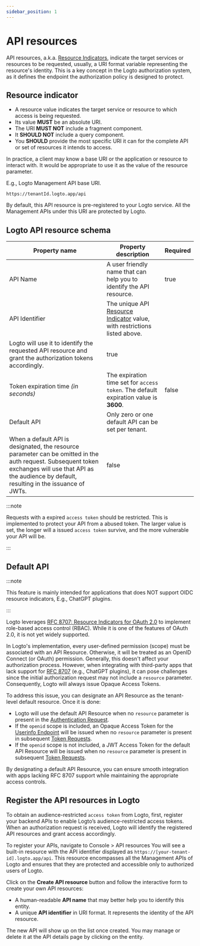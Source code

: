 ```yaml
---
sidebar_position: 1
---
```


# API resources

API resources, a.k.a. [Resource Indicators](https://www.rfc-editor.org/rfc/rfc8707.html), indicate the target services or resources to be requested, usually, a URI format variable representing the resource's identity.
This is a key concept in the Logto authorization system, as it defines the endpoint the authorization policy is designed to protect.

## Resource indicator

- A resource value indicates the target service or resource to which access is being requested.
- Its value **MUST** be an absolute URI.
- The URI **MUST NOT** include a fragment component.
- It **SHOULD NOT** include a query component.
- You **SHOULD** provide the most specific URI it can for the complete API or set of resources it intends to access.

In practice, a client may know a base URI or the application or resource to interact with. It would be appropriate to use it as the value of the resource parameter.

E.g., Logto Management API base URI.

```
https://tenantId.logto.app/api
```

By default, this API resource is pre-registered to your Logto service. All the Management APIs under this URI are protected by Logto.

## Logto API resource schema

| **Property name**                                                                                                                                                                                        | **Property description**                                                                                                | **Required** |
| -------------------------------------------------------------------------------------------------------------------------------------------------------------------------------------------------------- | ----------------------------------------------------------------------------------------------------------------------- | ------------ |
| API Name                                                                                                                                                                                                 | A user friendly name that can help you to identify the API resource.                                                    | true         |
| API Identifier                                                                                                                                                                                           | The unique API [Resource Indicator](https://www.rfc-editor.org/rfc/rfc8707.html) value, with restrictions listed above. |
| Logto will use it to identify the requested API resource and grant the authorization tokens accordingly.                                                                                                 | true                                                                                                                    |
| Token expiration time _(in seconds)_                                                                                                                                                                     | The expiration time set for `access token`. The default expiration value is **3600**.                                   | false        |
| Default API                                                                                                                                                                                              | Only zero or one default API can be set per tenant.                                                                     |
| When a default API is designated, the resource parameter can be omitted in the auth request. Subsequent token exchanges will use that API as the audience by default, resulting in the issuance of JWTs. | false                                                                                                                   |

:::note

Requests with a expired `access token` should be restricted. This is implemented to protect your API from a abused token. The larger value is set, the longer will a issued `access token` survive, and the more vulnerable your API will be.

:::

## Default API

:::note

This feature is mainly intended for applications that does NOT support OIDC resource indicators, E.g., ChatGPT plugins.

:::

Logto leverages [RFC 8707: Resource Indicators for OAuth 2.0](https://www.rfc-editor.org/rfc/rfc8707) to implement role-based access control (RBAC). While it is one of the features of OAuth 2.0, it is not yet widely supported.

In Logto's implementation, every user-defined permission (scope) must be associated with an API Resource. Otherwise, it will be treated as an OpenID Connect (or OAuth) permission. Generally, this doesn't affect your authorization process. However, when integrating with third-party apps that lack support for [RFC 8707](https://www.rfc-editor.org/rfc/rfc8707.html) (e.g., ChatGPT plugins), it can pose challenges since the initial authorization request may not include a `resource` parameter. Consequently, Logto will always issue Opaque Access Tokens.

To address this issue, you can designate an API Resource as the tenant-level default resource. Once it is done:

- Logto will use the default API Resource when no `resource` parameter is present in the [Authentication Request](https://openid.net/specs/openid-connect-core-1_0.html#AuthRequest).
- If the `openid` scope is included, an Opaque Access Token for the [Userinfo Endpoint](https://openid.net/specs/openid-connect-core-1_0.html#UserInfo) will be issued when no `resource` parameter is present in subsequent [Token Requests](https://openid.net/specs/openid-connect-core-1_0.html#TokenRequest).
- If the `openid` scope is not included, a JWT Access Token for the default API Resource will be issued when no `resource` parameter is present in subsequent [Token Requests](https://openid.net/specs/openid-connect-core-1_0.html#TokenRequest).

By designating a default API Resource, you can ensure smooth integration with apps lacking RFC 8707 support while maintaining the appropriate access controls.

## Register the API resources in Logto

To obtain an audience-restricted `access token` from Logto, first, register your backend APIs to enable Logto’s audience-restricted access tokens. When an authorization request is received, Logto will identify the registered API resources and grant access accordingly.

To register your APIs, navigate to <CloudLink to="/api-resources">Console > API resources</CloudLink> You will see a built-in resource with the API identifier displayed as `https://[your-tenant-id].logto.app/api`. This resource encompasses all the Management APIs of Logto and ensures that they are protected and accessible only to authorized users of Logto.

Click on the **Create API resource** button and follow the interactive form to create your own API resources:

- A human-readable **API name** that may better help you to identify this entity.
- A unique **API identifier** in URI format. It represents the identity of the API resource.

The new API will show up on the list once created. You may manage or delete it at the API details page by clicking on the entity.
